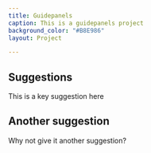 ```yaml
---
title: Guidepanels
caption: This is a guidepanels project
background_color: "#B8E986"
layout: Project

---
```

## Suggestions

This is a key suggestion here

## Another suggestion

Why not give it another suggestion?